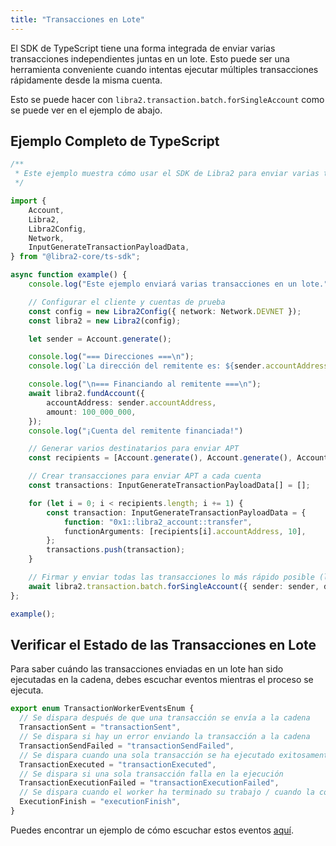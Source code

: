 ```yaml
---
title: "Transacciones en Lote"
---
```


El SDK de TypeScript tiene una forma integrada de enviar varias transacciones independientes juntas en un lote. Esto puede ser una herramienta conveniente cuando intentas ejecutar múltiples transacciones rápidamente desde la misma cuenta.

Esto se puede hacer con `libra2.transaction.batch.forSingleAccount` como se puede ver en el ejemplo de abajo.

## Ejemplo Completo de TypeScript

```typescript filename="batch.ts"
/**
 * Este ejemplo muestra cómo usar el SDK de Libra2 para enviar varias transacciones en un lote.
 */

import {
    Account,
    Libra2,
    Libra2Config,
    Network,
    InputGenerateTransactionPayloadData,
} from "@libra2-core/ts-sdk";

async function example() {
    console.log("Este ejemplo enviará varias transacciones en un lote.");

    // Configurar el cliente y cuentas de prueba
    const config = new Libra2Config({ network: Network.DEVNET });
    const libra2 = new Libra2(config);

    let sender = Account.generate();

    console.log("=== Direcciones ===\n");
    console.log(`La dirección del remitente es: ${sender.accountAddress}`);

    console.log("\n=== Financiando al remitente ===\n");
    await libra2.fundAccount({
        accountAddress: sender.accountAddress,
        amount: 100_000_000,
    });
    console.log("¡Cuenta del remitente financiada!")

    // Generar varios destinatarios para enviar APT
    const recipients = [Account.generate(), Account.generate(), Account.generate()];

    // Crear transacciones para enviar APT a cada cuenta
    const transactions: InputGenerateTransactionPayloadData[] = [];

    for (let i = 0; i < recipients.length; i += 1) {
        const transaction: InputGenerateTransactionPayloadData = {
            function: "0x1::libra2_account::transfer",
            functionArguments: [recipients[i].accountAddress, 10],
        };
        transactions.push(transaction);
    }

    // Firmar y enviar todas las transacciones lo más rápido posible (lanza error si hay algún problema)
    await libra2.transaction.batch.forSingleAccount({ sender: sender, data: transactions });
};

example();
```

## Verificar el Estado de las Transacciones en Lote

Para saber cuándo las transacciones enviadas en un lote han sido ejecutadas en la cadena, debes escuchar eventos mientras el proceso se ejecuta.

```typescript filename="transaction-worker-events.ts"
export enum TransactionWorkerEventsEnum {
  // Se dispara después de que una transacción se envía a la cadena
  TransactionSent = "transactionSent",
  // Se dispara si hay un error enviando la transacción a la cadena
  TransactionSendFailed = "transactionSendFailed",
  // Se dispara cuando una sola transacción se ha ejecutado exitosamente
  TransactionExecuted = "transactionExecuted",
  // Se dispara si una sola transacción falla en la ejecución
  TransactionExecutionFailed = "transactionExecutionFailed",
  // Se dispara cuando el worker ha terminado su trabajo / cuando la cola ha sido vaciada
  ExecutionFinish = "executionFinish",
}
```

Puedes encontrar un ejemplo de cómo escuchar estos eventos [aquí](https://github.com/libra2org/libra2-ts-sdk/blob/main/examples/typescript/batch_funds.ts#L108).
